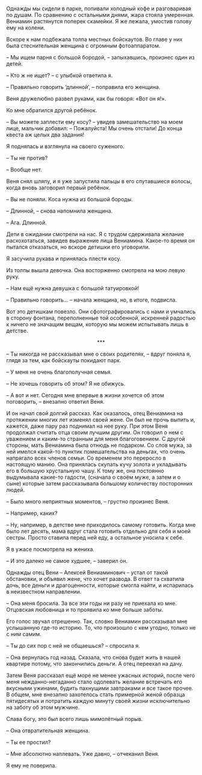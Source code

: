# &nbsp; {#chapter-19}

Однажды мы сидели в парке, попивали холодный кофе и разговаривая по душам. По сравнению с остальными днями, жара стояла умеренная. Вениамин растянутся поперек скамейки. Я же лежала, умостив голову ему на колени.

Вскоре к нам подбежала толпа местных бойскаутов. Во главе у них была стеснительная женщина с огромным фотоаппаратом.

– Мы ищем парня с большой бородой, – запыхавшись, произнес один из детей.

– Кто ж не ищет? – с улыбкой ответила я.

– Правильно говорить ‘длинной’, – поправила его женщина.

Веня дружелюбно развел руками, как бы говоря: «Вот он я!».

Ко мне обратился другой ребёнок.

– Вы можете заплести ему косу? – увидев замешательство на моем лице, мальчик добавил: – Пожалуйста! Мы очень отстали! До конца квеста аж целых два задания!

Я поднялась и взглянула на своего суженого.

– Ты не против?

– Вообще нет.

Веня снял шляпу, и я уже запустила пальцы в его спутавшиеся волосы, когда вновь заговорил первый ребёнок.

– Вы не поняли. Коса нужна из большой бороды.

– Длинной, – снова напомнила женщина.

– Ага. Длинной.

Дети в ожидании смотрели на нас. Я с трудом сдерживала желание расхохотаться, завидев выражение лица Вениамина. Какое-то время он пытался отказаться, но вскоре детишки его уговорили.

Я засучила рукава и принялась плести косу.

Из толпы вышла девочка. Она восторженно смотрела на мою левую руку.

– Нам ещё нужна девушка с большой татуировкой!	

– Правильно говорить… – начала женщина, но, в итоге, подвисла.

Вот это детишкам повезло. Они сфотографировались с нами и умчались в сторону фонтана, переполненные той особенной, искренней радостью к ничего не значащим вещам, которую мы можем испытывать лишь в детстве.

<div style="text-align: center;">***</div>

– Ты никогда не рассказывал мне о своих родителях, – вдруг поняла я, глядя за тем, как бойскауты покидают парк.

– У меня не очень благополучная семья.

– Не хочешь говорить об этом? Я не обижусь.

– А вот и нет. Сегодня мне впервые в жизни хочется об этом поговорить, – внезапно ответил Веня.

И он начал свой долгий рассказ. Как оказалось, отец Вениамина на протяжении многих лет изменял своей жене. Он был не прочь выпить и, кажется, даже пару раз поднимал на нее руку. При этом Веня продолжал считать отца своим лучшим другим. Он говорил о нем с уважением и каким-то странным для меня благоговением. С другой стороны, мать Вениамина была отнюдь не подарком. Со слов мужа, за ней имелся какой-то пунктик помешательства на деньгах, что очень напрягало всех членов семьи. Со временем это переросло в настоящую манию. Она принялась скупать кучу золота и укладывать его в большую хрустальную чашу. К тому же, она постоянно выдумывала какие-то гадости, (сначала о своём муже, а затем и о сыне) которые затем рассказывала большому количеству посторонних людей.

– Было много неприятных моментов, – грустно произнес Веня.

– Например, каких?

– Ну, например, в детстве мне приходилось самому готовить. Когда мне было лет десять, мама вдруг стала готовить отдельно для себя и моей сестры. Просто ставила перед ней еду, а остальное уносила к себе.

Я в ужасе посмотрела на жениха.

– И это далеко не самое худшее, – заверил он.

Однажды отец Вени – Алексей Вениаминович – устал от такой обстановки, и объявил жене, что хочет развода. В ответ та схватила дочь, все деньги и драгоценности, которые смогла найти, и испарилась в неизвестном направлении.

– Она меня бросила. За все эти годы ни разу не приехала ко мне. Отцовская любовница и то проявила ко мне больше заботы.

Его голос звучал отрешенно. Так, словно Вениамин рассказывал мне услышанную где-то историю. То, что произошло с кем угодно, только не с ним самим.

– Ты до сих пор с ней не общаешься? – спросила я.

– Она вернулась год назад. Сказала, что снова будет жить в нашей квартире потому, что закончились деньги. А отец переехал на дачу.

Затем Веня рассказал ещё море не менее ужасных историй, после чего меня нежданно-негаданно стало одолевать желание встречать его вкусными ужинами, будить пахнущими завтраками и все такое прочее. В общем, мне внезапно захотелось стать примерной женой образца пятидесятых и потратить каждую минуту своей жизни исключительно на заботу об этом мужчине.

Слава богу, это был всего лишь мимолётный порыв.

– Она отвратительная женщина.

– Ты ее простил?

– Мне абсолютно наплевать. Уже давно, – отчеканил Веня.

Я ему не поверила.


